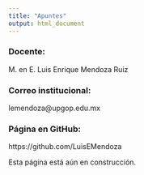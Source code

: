 ```yaml
---
title: "Apuntes"
output: html_document
---
```

### Docente:
M. en E. Luis Enrique Mendoza Ruiz

### Correo institucional:
lemendoza@upgop.edu.mx

### Página en GitHub:
https://github.com/LuisEMendoza

Esta página está aún en construcción.